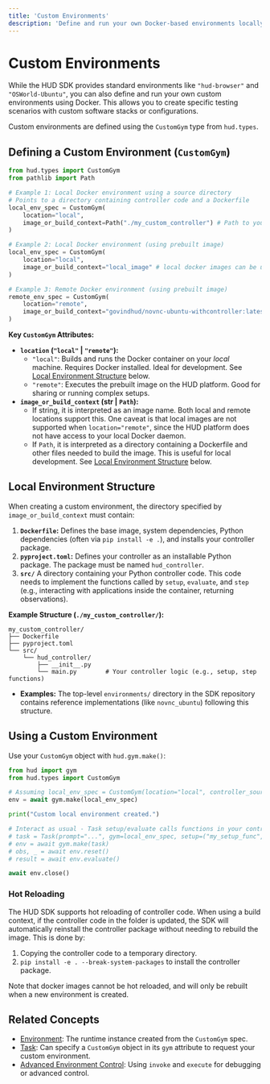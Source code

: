 ```yaml
---
title: 'Custom Environments'
description: 'Define and run your own Docker-based environments locally or remotely'
---
```


# Custom Environments

While the HUD SDK provides standard environments like `"hud-browser"` and `"OSWorld-Ubuntu"`, you can also define and run your own custom environments using Docker. This allows you to create specific testing scenarios with custom software stacks or configurations.

Custom environments are defined using the `CustomGym` type from `hud.types`.

## Defining a Custom Environment (`CustomGym`)

```python
from hud.types import CustomGym
from pathlib import Path

# Example 1: Local Docker environment using a source directory
# Points to a directory containing controller code and a Dockerfile
local_env_spec = CustomGym(
    location="local",
    image_or_build_context=Path("./my_custom_controller") # Path to your controller code
)

# Example 2: Local Docker environment (using prebuilt image)
local_env_spec = CustomGym(
    location="local",
    image_or_build_context="local_image" # local docker images can be used when location is local
)

# Example 3: Remote Docker environment (using prebuilt image)
remote_env_spec = CustomGym(
    location="remote",
    image_or_build_context="govindhud/novnc-ubuntu-withcontroller:latest" # docker hub image name
)
```
**Key `CustomGym` Attributes:**

*   **`location` (`"local"` | `"remote"`):**
    *   `"local"`: Builds and runs the Docker container on your *local* machine. Requires Docker installed. Ideal for development. See [Local Environment Structure](#local-environment-structure) below.
    *   `"remote"`: Executes the prebuilt image on the HUD platform. Good for sharing or running complex setups.
*   **`image_or_build_context` (str | `Path`):**
    *   If string, it is interpreted as an image name. Both local and remote locations support this. One caveat is that local images are not supported when `location="remote"`, since the HUD platform does not have access to your local Docker daemon.
    *   If `Path`, it is interpreted as a directory containing a Dockerfile and other files needed to build the image. This is useful for local development. See [Local Environment Structure](#local-environment-structure) below.

## <a name="local-environment-structure"></a>Local Environment Structure

When creating a custom environment, the directory specified by `image_or_build_context` must contain:

1.  **`Dockerfile`:** Defines the base image, system dependencies, Python dependencies (often via `pip install -e .`), and installs your controller package.
2.  **`pyproject.toml`:** Defines your controller as an installable Python package. The package must be named `hud_controller`.
3.  **`src/`** A directory containing your Python controller code. This code needs to implement the functions called by `setup`, `evaluate`, and `step` (e.g., interacting with applications inside the container, returning observations).

**Example Structure (`./my_custom_controller/`):**

```
my_custom_controller/
├── Dockerfile
├── pyproject.toml
└── src/
    └── hud_controller/
        ├── __init__.py
        └── main.py        # Your controller logic (e.g., setup, step functions)
```

*   **Examples:** The top-level `environments/` directory in the SDK repository contains reference implementations (like `novnc_ubuntu`) following this structure.

## Using a Custom Environment

Use your `CustomGym` object with `hud.gym.make()`:

```python
from hud import gym
from hud.types import CustomGym

# Assuming local_env_spec = CustomGym(location="local", controller_source_dir="./my_custom_controller")
env = await gym.make(local_env_spec)

print("Custom local environment created.")

# Interact as usual - Task setup/evaluate calls functions in your controller
# task = Task(prompt="...", gym=local_env_spec, setup=("my_setup_func", arg1), ...)
# env = await gym.make(task)
# obs, _ = await env.reset()
# result = await env.evaluate()

await env.close()
```
### Hot Reloading

The HUD SDK supports hot reloading of controller code. When using a build context, if the controller code in the folder is updated, the SDK will automatically reinstall the controller package
without needing to rebuild the image.
This is done by:
1. Copying the controller code to a temporary directory.
2. `pip install -e . --break-system-packages` to install the controller package.

Note that docker images cannot be hot reloaded, and will only be rebuilt when a new environment is created.


## Related Concepts

*   [Environment](/concepts/environment): The runtime instance created from the `CustomGym` spec.
*   [Task](/concepts/task): Can specify a `CustomGym` object in its `gym` attribute to request your custom environment.
*   [Advanced Environment Control](/advanced/environment-control): Using `invoke` and `execute` for debugging or advanced control. 